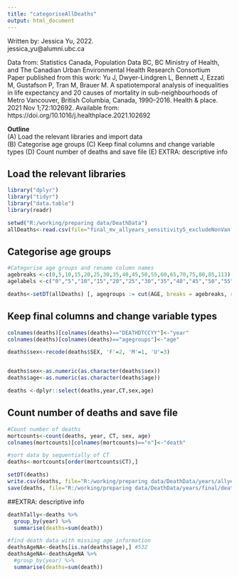 ```yaml
---
title: "categoriseAllDeaths"
output: html_document
---
```


   Written by: Jessica Yu, 2022.                                                                         
               jessica_yu@alumni.ubc.ca                                                                               
                                                                                             
   Data from: Statistics Canada, Population Data BC, BC Ministry of Health, and The Canadian Urban Environmental Health Research Consortium                       
   Paper published from this work: 
   Yu J, Dwyer-Lindgren L, Bennett J, Ezzati M, Gustafson P, Tran M, Brauer M. A spatiotemporal analysis of inequalities in life expectancy and 20 causes of mortality in sub-neighbourhoods of Metro Vancouver, British Columbia, Canada, 1990–2016. Health & place. 2021 Nov 1;72:102692. Available from: https://doi.org/10.1016/j.healthplace.2021.102692                                                    
                                                                                                         
   **Outline**                                                                                               
             (A) Load the relevant libraries and import data                                                  
             (B) Categorise age groups
             (C) Keep final columns and change variable types
             (D) Count number of deaths and save file
             (E) EXTRA: descriptive info

## Load the relevant libraries

```r
library("dplyr")
library("tidyr")
library("data.table")
library(readr)

setwd("R:/working/preparing data/DeathData")
allDeaths<-read.csv(file="final_mv_allyears_sensitivity5_excludeNonVan.csv", header=TRUE, check.names = FALSE)
```

## Categorise age groups

```r
#Categorise age groups and rename column names
agebreaks <-c(0,5,10,15,20,25,30,35,40,45,50,55,60,65,70,75,80,85,113)
agelabels <-c("0","5","10","15","20","25","30","35","40","45","50","55","60","65","70","75","80","85")

deaths<-setDT(allDeaths) [, agegroups := cut(AGE, breaks = agebreaks, right= FALSE, labels = agelabels)]

```

## Keep final columns and change variable types

```r

colnames(deaths)[colnames(deaths)=="DEATHDTCCYY"]<-"year"
colnames(deaths)[colnames(deaths)=="agegroups"]<-"age"

deaths$sex<-recode(deaths$SEX, 'F'=2, 'M'=1, 'U'=3)


deaths$sex<-as.numeric(as.character(deaths$sex))
deaths$age<-as.numeric(as.character(deaths$age))

deaths <-dplyr::select(deaths,year,CT,sex,age)

```

## Count number of deaths and save file

```r
#Count number of deaths
mortcounts<-count(deaths, year, CT, sex, age)
colnames(mortcounts)[colnames(mortcounts)=="n"]<-"death"

#sort data by sequentially of CT
deaths<-mortcounts[order(mortcounts$CT),]

setDT(deaths)
write.csv(deaths, file="R:/working/preparing data/DeathData/years/allyears/allDeaths.csv")
save(deaths, file="R:/working/preparing data/DeathData/years/final/deaths_restrict.RData")

```


##EXTRA: descriptive info

```r
deathTally<-deaths %>%
  group_by(year) %>%
  summarise(deaths=sum(death))

#find death data with missing age information
deathsAgeNA<-deaths[is.na(deaths$age),] #532
deathsAgeNA<-deathsAgeNA %>%
  #group_by(year) %>%
  summarise(deaths=sum(death))
```

